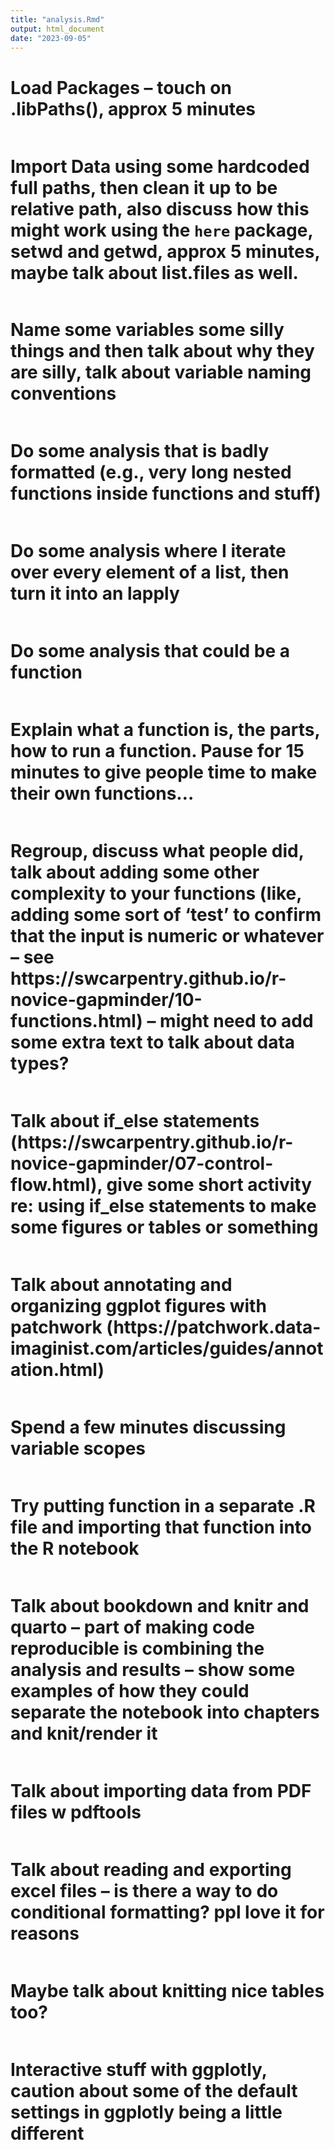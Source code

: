 ```yaml
---
title: "analysis.Rmd"
output: html_document
date: "2023-09-05"
---
```




# Load Packages -- touch on .libPaths(), approx 5 minutes
```r

```

# Import Data using some hardcoded full paths, then clean it up to be relative path, also discuss how this might work using the `here` package, setwd and getwd, approx 5 minutes, maybe talk about list.files as well.

```r

```

# Name some variables some silly things and then talk about why they are silly, talk about variable naming conventions

```r

```

# Do some analysis that is badly formatted (e.g., very long nested functions inside functions and stuff)
```r

```

# Do some analysis where I iterate over every element of a list, then turn it into an lapply
```r

```


# Do some analysis that could be a function
```r

```

# Explain what a function is, the parts, how to run a function. Pause for 15 minutes to give people time to make their own functions... 
```r

```

# Regroup, discuss what people did, talk about adding some other complexity to your functions (like, adding some sort of 'test' to confirm that the input is numeric or whatever -- see https://swcarpentry.github.io/r-novice-gapminder/10-functions.html) -- might need to add some extra text to talk about data types?

```r

```

# Talk about if_else statements (https://swcarpentry.github.io/r-novice-gapminder/07-control-flow.html), give some short activity re: using if_else statements to make some figures or tables or something
```r

```

# Talk about annotating and organizing ggplot figures with patchwork (https://patchwork.data-imaginist.com/articles/guides/annotation.html)

```r

```

# Spend a few minutes discussing variable scopes
```r

```

# Try putting function in a separate .R file and importing that function into the R notebook
```r

```

# Talk about bookdown and knitr and quarto  -- part of making code reproducible is combining the analysis and results -- show some examples of how they could separate the notebook into chapters and knit/render it

```r

```

# Talk about importing data from PDF files w pdftools
```r

```

# Talk about reading and exporting excel files -- is there a way to do conditional formatting? ppl love it for reasons
```r

```

# Maybe talk about knitting nice tables too?
```r

```

# Interactive stuff with ggplotly, caution about some of the default settings in ggplotly being a little different
```r

```

